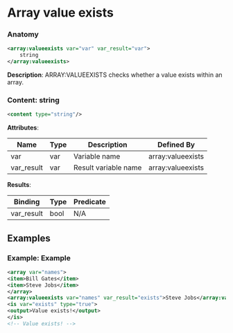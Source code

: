 # Array value exists

### Anatomy

```xml
<array:valueexists var="var" var_result="var">
    string
</array:valueexists>
```

 **Description**:
 ARRAY:VALUEEXISTS checks whether a value exists within an array.

### Content: string

```xml
<content type="string"/>
```

**Attributes**:

| Name | Type | Description | Defined By |
| ---- | ---- | ----------- | ---------- |
| var | var | Variable name | array:valueexists |
| var_result | var | Result variable name | array:valueexists |


**Results**:

| Binding | Type | Predicate |
| ------- | ---- | --------- |
| var_result | bool | N/A |


## Examples

### Example: Example

```xml
<array var="names">
<item>Bill Gates</item>
<item>Steve Jobs</item>
</array>
<array:valueexists var="names" var_result="exists">Steve Jobs</array:valueexists>
<is var="exists" type="true">
<output>Value exists!</output>
</is>
<!-- Value exists! -->
```

